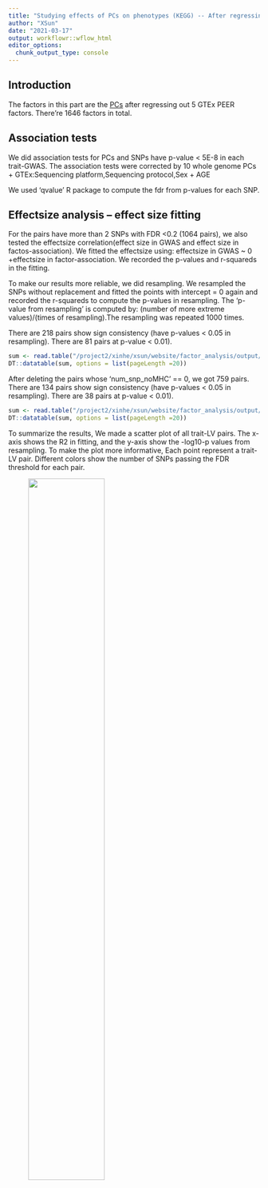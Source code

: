 ```yaml
---
title: "Studying effects of PCs on phenotypes (KEGG) -- After regressing out 5 GTEx PEER factors"
author: "XSun"
date: "2021-03-17"
output: workflowr::wflow_html
editor_options:
  chunk_output_type: console
---
```


## **Introduction**

The factors in this part are the [PCs](https://xsun1229.github.io/factor_analysis/kegg_pcs_factor_traits.html) after regressing out 5 GTEx PEER factors. There're 1646 factors in total.


## **Association tests**

We did association tests for PCs and SNPs have p-value < 5E-8 in each trait-GWAS. The association tests were corrected by 10 whole genome PCs + GTEx:Sequencing platform,Sequencing protocol,Sex + AGE

We used 'qvalue' R package to compute the fdr from p-values for each SNP.


## **Effectsize analysis -- effect size fitting**

For the pairs have more than 2 SNPs with FDR <0.2 (1064 pairs), we also tested the effectsize correlation(effect size in GWAS and effect size in factos-association). We fitted the effectsize using: effectsize in GWAS ~ 0 +effectsize in factor-association. We recorded the p-values and r-squareds in the fitting.

To make our results more reliable, we did resampling. We resampled the SNPs without replacement and fitted the points with intercept = 0 again and recorded the r-squareds to compute the p-values in resampling. The 'p-value from resampling' is computed by: (number of more extreme values)/(times of resampling).The resampling was repeated 1000 times.

There are 218 pairs show sign consistency (have p-values < 0.05 in resampling). There are 81 pairs at p-value < 0.01). 

```r
sum <- read.table("/project2/xinhe/xsun/website/factor_analysis/output/simple_sum_pcs_reg_5.txt", header = T)
DT::datatable(sum, options = list(pageLength =20))
```

After deleting the pairs whose 'num_snp_noMHC' == 0, we got 759 pairs. There are 134 pairs show sign consistency (have p-values < 0.05 in resampling). There are 38 pairs at p-value < 0.01).  

```r
sum <- read.table("/project2/xinhe/xsun/website/factor_analysis/output/simple_sum_noMHC_pcs_reg_5.txt", header = T)
DT::datatable(sum, options = list(pageLength =20))
```


To summarize the results, We made a scatter plot of all trait-LV pairs. The x-axis shows the R2 in fitting, and the y-axis show the -log10-p values from resampling. To make the plot more informative, Each point represent a trait-LV pair. Different colors show the number of SNPs passing the FDR threshold for each pair.


<figure class="half">
    <img src="https://github.com/xsun1229/factor_analysis/raw/master/output/effectsizesum_0.2_keeg_pc_reg_5.jpeg" width="60%">
</figure>

